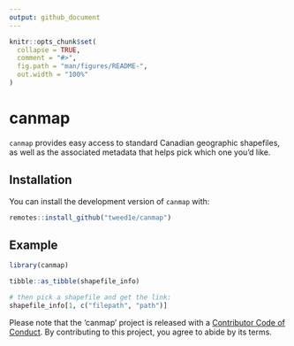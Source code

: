 ```yaml
---
output: github_document
---
```


<!-- README.md is generated from README.Rmd. Please edit that file -->

```r
knitr::opts_chunk$set(
  collapse = TRUE,
  comment = "#>",
  fig.path = "man/figures/README-",
  out.width = "100%"
)
```
# canmap

<!-- badges: start -->
<!-- badges: end -->

```canmap``` provides easy access to standard Canadian geographic shapefiles, as well as the associated metadata that helps pick which one you'd like.

## Installation

You can install the development version of ```canmap``` with:

``` r
remotes::install_github("tweed1e/canmap")
```

## Example


```r
library(canmap)

tibble::as_tibble(shapefile_info)

# then pick a shapefile and get the link:
shapefile_info[1, c("filepath", "path")]
```


Please note that the 'canmap' project is released with a
[Contributor Code of Conduct](.github/CODE_OF_CONDUCT.md).
By contributing to this project, you agree to abide by its terms.
